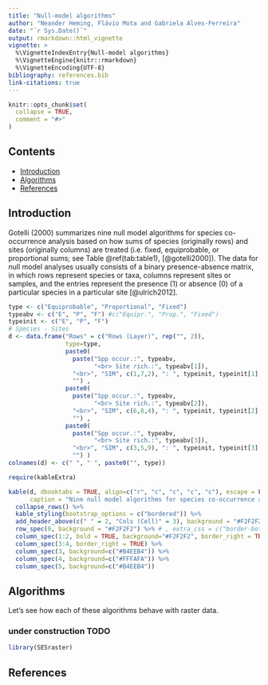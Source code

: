 ```yaml
---
title: "Null-model algorithms"
author: "Neander Heming, Flávio Mota and Gabriela Alves-Ferreira"
date: "`r Sys.Date()`"
output: rmarkdown::html_vignette
vignette: >
  %\VignetteIndexEntry{Null-model algorithms}
  %\VignetteEngine{knitr::rmarkdown}
  %\VignetteEncoding{UTF-8}
bibliography: references.bib
link-citations: true
---
```


```r
knitr::opts_chunk$set(
  collapse = TRUE,
  comment = "#>"
)
```

## Contents

-   [Introduction](#intro)
-   [Algorithms](#algorithms)
-   [References](#references)


## Introduction {#intro}
Gotelli (2000) summarizes nine null model algorithms for species co-occurrence analysis based on how sums of species (originally rows) and sites (originally columns) are treated (i.e. fixed, equiprobable, or proportional sums; see Table \@ref(tab:table1), [@gotelli2000]). The data for null model analyses usually consists of a binary presence-absence matrix, in which rows represent species or taxa, columns represent sites or samples, and the entries represent the presence (1) or absence (0) of a particular species in a particular site [@ulrich2012].

```r
type <- c("Equiprobable", "Proportional", "Fixed")
typeabv <- c("E", "P", "F") #c("Equipr.", "Prop.", "Fixed")
typeinit <- c("E", "P", "F")
# Species - Sites
d <- data.frame("Rows" = c("Rows (Layer)", rep("", 2)),
                type=type,
                paste0(
                  paste("Spp occur.:", typeabv, 
                        "<br> Site rich.:", typeabv[1]),
                  "<br>", "SIM", c(1,7,2), ": ", typeinit, typeinit[1], 
                  "") ,
                paste0(
                  paste("Spp occur.:", typeabv, 
                        "<br> Site rich.:", typeabv[2]), 
                  "<br>", "SIM", c(6,8,4), ": ", typeinit, typeinit[2], 
                  "") ,
                paste0(
                  paste("Spp occur.:", typeabv, 
                        "<br> Site rich.:", typeabv[3]), 
                  "<br>", "SIM", c(3,5,9), ": ", typeinit, typeinit[3], 
                  "") )
colnames(d) <- c(" ", " ", paste0("", type))
```

```r
require(kableExtra)

kable(d, dbooktabs = TRUE, align=c("r", "c", "c", "c", "c"), escape = F, 
      caption = "Nine null model algorithms for species co-occurrence analysis listed in Gotelli (2000).") %>%
  collapse_rows() %>%
  kable_styling(bootstrap_options = c("bordered")) %>%
  add_header_above(c(" " = 2, "Cols (Cell)" = 3), background = "#F2F2F2") %>%
  row_spec(0, background = "#F2F2F2") %>% # , extra_css = c("border-bottom-style: none", "", "", "")
  column_spec(1:2, bold = TRUE, background="#F2F2F2", border_right = TRUE) %>%
  column_spec(3:4, border_right = TRUE) %>%
  column_spec(3, background=c("#B4EEB4")) %>%
  column_spec(4, background=c("#FFFAFA")) %>%
  column_spec(5, background=c("#B4EEB4"))

```

## Algorithms {#algorithms}

Let's see how each of these algorithms behave with raster data.

### under construction TODO

```r
library(SESraster)
```


## References {#references}

